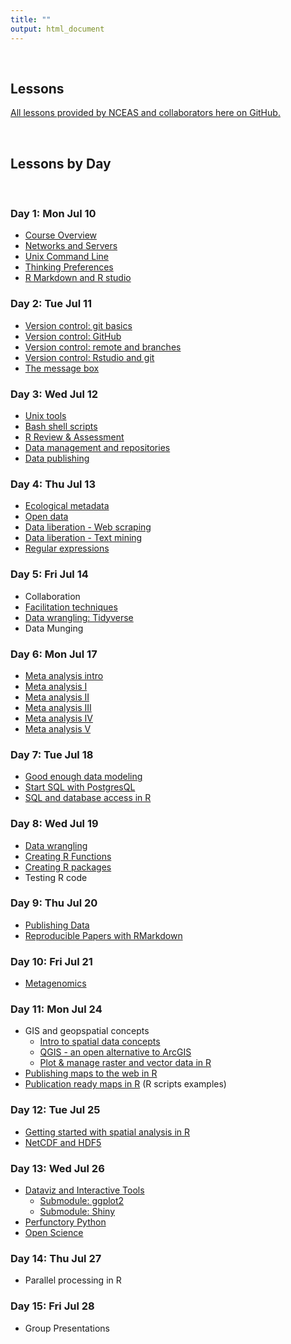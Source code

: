 ```yaml
---
title: ""
output: html_document
---
```

<br>

## **Lessons**

[All lessons provided by NCEAS and collaborators here on GitHub.](https://github.com/NCEAS/oss-lessons)

<br>

## **Lessons by Day**

<br>

### Day 1: Mon Jul 10
- [Course Overview](https://nceas.github.io/oss-lessons/course-overview/course-overview.html#/)
- [Networks and Servers](https://nceas.github.io/oss-lessons/servers-networks-command-line/1-servers-net.html)
- [Unix Command Line](https://nceas.github.io/oss-lessons/servers-networks-command-line/2-commandline-intro.html)
- [Thinking Preferences](https://nceas.github.io/oss-lessons/thinking-preferences/thinking-preferences.html#/)
- [R Markdown and R studio](https://github.com/NCEAS/oss-lessons/blob/gh-pages/rmarkdown-rstudio/rmarkdown-rstudio.Rmd)

### Day 2: Tue Jul 11
- [Version control: git basics](https://nceas.github.io/oss-lessons/version-control/1-git-basics.html)
- [Version control: GitHub](https://nceas.github.io/oss-lessons/version-control/2-GitHub.html)
- [Version control: remote and branches](https://nceas.github.io/oss-lessons/version-control/3-git-remote.html)
- [Version control: Rstudio and git](https://nceas.github.io/oss-lessons/version-control/4-getting-started-with-git-in-RStudio.html)
- [The message box](https://nceas.github.io/oss-lessons/message-box/message-box.html#/)

### Day 3: Wed Jul 12
- [Unix tools](https://nceas.github.io/oss-lessons/servers-networks-command-line/2-commandline-intro.html)
- [Bash shell scripts](https://nceas.github.io/oss-lessons/servers-networks-command-line/3-bash-loops.html)
- [R Review & Assessment](https://nceas.github.io/oss-lessons/r-review-and-assessment/r-review-and-assessment.html)
- [Data management and repositories](https://nceas.github.io/oss-lessons/data-repositories/data-repositories.html)
- [Data publishing](https://nceas.github.io/oss-lessons/publishing-data/upload-data.html)

### Day 4: Thu Jul 13
- [Ecological metadata](https://nceas.github.io/oss-lessons/ecological-metadata/ecological-metadata.html)
- [Open data](https://nceas.github.io/oss-lessons/open-data-in-r/open-data-in-r.html)
- [Data liberation - Web scraping](https://nceas.github.io/oss-lessons/data-liberation/intro-webscraping.html)
- [Data liberation - Text mining](https://nceas.github.io/oss-lessons/data-liberation/intro-text-mining.html)
- [Regular expressions](https://nceas.github.io/oss-lessons/regular-expressions/regular-expressions.html)

### Day 5: Fri Jul 14
- Collaboration
- [Facilitation techniques](https://nceas.github.io/oss-lessons/meeting-facilitation/meeting-facilitation.html#/)
- [Data wrangling: Tidyverse](https://nceas.github.io/oss-lessons/data-wrangling/tidyverse.html)
- Data Munging

### Day 6: Mon Jul 17
- [Meta analysis intro](https://nceas.github.io/oss-lessons/meta-analysis/index.html)
- [Meta analysis I](https://nceas.github.io/oss-lessons/meta-analysis/step1.html)
- [Meta analysis II](https://nceas.github.io/oss-lessons/meta-analysis/step2.html)
- [Meta analysis III](https://nceas.github.io/oss-lessons/meta-analysis/step3.html)
- [Meta analysis IV](https://nceas.github.io/oss-lessons/meta-analysis/step4.html)
- [Meta analysis V](https://nceas.github.io/oss-lessons/meta-analysis/step5.html)

### Day 7: Tue Jul 18
- [Good enough data modeling](https://nceas.github.io/oss-lessons/sql-database/01-sql-database-intro.html)
- [Start SQL with PostgresQL](https://nceas.github.io/oss-lessons/sql-database/02-sql-start.html)
- [SQL and database access in R](https://nceas.github.io/oss-lessons/sql-database-access-in-r/sql-database-access-in-r.html)

### Day 8: Wed Jul 19
- [Data wrangling](https://nceas.github.io/oss-lessons/data-munging-qa-qc-cleaning/data-munging-qa-qc-cleaning.html)
- [Creating R Functions](https://nceas.github.io/oss-lessons/creating-r-functions/creating-r-functions.html)
- [Creating R packages](https://nceas.github.io/oss-lessons/creating-r-packages/creating-r-packages.html)
- Testing R code

### Day 9: Thu Jul 20

- [Publishing Data](https://github.com/NCEAS/oss-lessons/tree/gh-pages/publishing-data)
- [Reproducible Papers with RMarkdown](https://nceas.github.io/oss-lessons/reproducible-papers-with-rmd/reproducible-papers-with-rmd.html)


### Day 10: Fri Jul 21
- [Metagenomics](https://nceas.github.io/oss-lessons/metagenomics/)

### Day 11: Mon Jul 24
- GIS and geopspatial concepts
    - [Intro to spatial data concepts](https://nceas.github.io/oss-lessons/spatial-data-gis-law/1-mon-spatial-data-intro.html)
    - [QGIS - an open alternative to ArcGIS](https://nceas.github.io/oss-lessons/spatial-data-gis-law/2-mon-intro-to-open-gis-qgis.html)
    - [Plot & manage raster and vector data in R](https://nceas.github.io/oss-lessons/spatial-data-gis-law/3-mon-intro-gis-in-r.html)
- [Publishing maps to the web in R](https://nceas.github.io/oss-lessons/publishing-maps-to-the-web-in-r/publishing-maps-to-the-web-in-r.html)
- [Publication ready maps in R](https://github.com/NCEAS/oss-lessons/tree/gh-pages/publication-ready-maps-in-r) (R scripts examples)

### Day 12: Tue Jul 25
- [Getting started with spatial analysis in R](https://nceas.github.io/oss-lessons/spatial-data-gis-law/4-tues-spatial-analysis-in-r.html)
- [NetCDF and HDF5](https://nceas.github.io/oss-lessons/spatial-data-gis-law/tues-intro-hierarchical-formats.html)

### Day 13: Wed Jul 26
- [Dataviz and Interactive Tools](https://nceas.github.io/oss-lessons/dataviz-and-interactive-tools/dataviz-and-interactive-tools.html)
    - [Submodule: ggplot2](https://nceas.github.io/oss-lessons/dataviz-and-interactive-tools/module-1-ggplot2.html)
    - [Submodule: Shiny](https://nceas.github.io/oss-lessons/dataviz-and-interactive-tools/module-2-shiny.html)
- [Perfunctory Python](https://nceas.github.io/oss-lessons/why-python/python-the-why.html)    
- [Open Science](https://speakerdeck.com/cjlortie/open-science-and-the-spells-that-you-ought-to-know)

### Day 14: Thu Jul 27
- Parallel processing in R

### Day 15: Fri Jul 28
- Group Presentations

